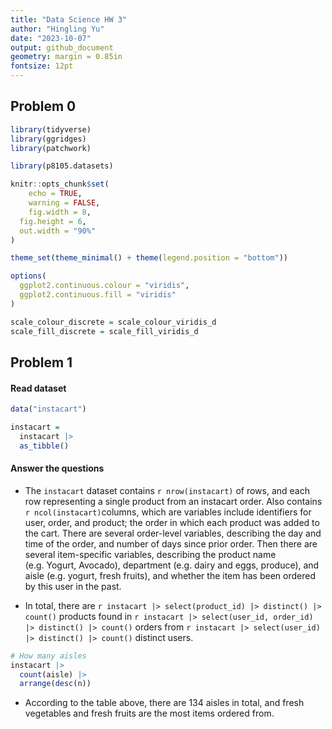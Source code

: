 ```yaml
---
title: "Data Science HW 3"
author: "Hingling Yu"
date: "2023-10-07"
output: github_document
geometry: margin = 0.85in
fontsize: 12pt
---
```


## Problem 0

```r
library(tidyverse)
library(ggridges)
library(patchwork)

library(p8105.datasets)

knitr::opts_chunk$set(
	echo = TRUE,
	warning = FALSE,
	fig.width = 8, 
  fig.height = 6,
  out.width = "90%"
)

theme_set(theme_minimal() + theme(legend.position = "bottom"))

options(
  ggplot2.continuous.colour = "viridis",
  ggplot2.continuous.fill = "viridis"
)

scale_colour_discrete = scale_colour_viridis_d
scale_fill_discrete = scale_fill_viridis_d
```


## Problem 1

#### Read dataset

```r
data("instacart")

instacart = 
  instacart |> 
  as_tibble()
```

#### Answer the questions

- The `instacart` dataset contains `r nrow(instacart)` of rows, and each row representing a single product from an instacart order. Also contains `r ncol(instacart)`columns, which are variables include identifiers for user, order, and product; the order in which each product was added to the cart. There are several order-level variables, describing the day and time of the order, and number of days since prior order. Then there are several item-specific variables, describing the product name (e.g. Yogurt, Avocado), department (e.g. dairy and eggs, produce), and aisle (e.g. yogurt, fresh fruits), and whether the item has been ordered by this user in the past. 

- In total, there are `r instacart |> select(product_id) |> distinct() |> count()` products found in `r instacart |> select(user_id, order_id) |> distinct() |> count()` orders from `r instacart |> select(user_id) |> distinct() |> count()` distinct users.

```r
# How many aisles
instacart |>
  count(aisle) |> 
  arrange(desc(n))
```

- According to the table above, there are 134 aisles in total, and fresh vegetables and fresh fruits are the most items ordered from.











